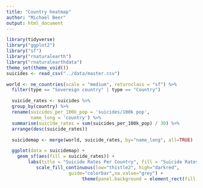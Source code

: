```yaml
---
title: "Country heatmap"
author: "Michael Beer"
output: html_document
---
```


```r
library(tidyverse)
library("ggplot2")
library("sf")
library("rnaturalearth")
library("rnaturalearthdata")
theme_set(theme_void())
suicides <- read_csv("../data/master.csv")
```

```r
world <- ne_countries(scale = "medium", returnclass = "sf") %>%
  filter(type == "Sovereign country" | type == "Country")
```

```r
  suicide_rates <- suicides %>%
  group_by(country) %>% 
  rename(suicides_per_100k_pop = 'suicides/100k pop',
         name_long = 'country') %>%
  summarise(suicide_rates = sum(suicides_per_100k_pop) / 30) %>% 
  arrange(desc(suicide_rates))
```

```r
  suicidemap <- merge(world, suicide_rates, by="name_long", all=TRUE)
```

```r
  ggplot(data = suicidemap) +
    geom_sf(aes(fill = suicide_rates)) +
        labs(title = "Suicide Rates Per Country", fill = "Suicide Rates Per \n 100k People") +
           scale_fill_continuous(low="thistle2", high="darkred", 
                       guide="colorbar",na.value="grey") +
                            theme(panel.background = element_rect(fill = "ivory", color = "black"))
```